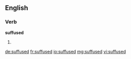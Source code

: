 ==English==

===Verb===
'''suffused'''

# {{en-past of|suffuse}}

[[de:suffused]]
[[fr:suffused]]
[[io:suffused]]
[[mg:suffused]]
[[vi:suffused]]